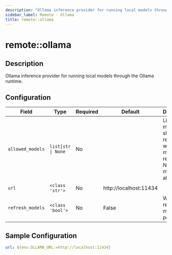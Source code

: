 ```yaml
---
description: "Ollama inference provider for running local models through the Ollama runtime."
sidebar_label: Remote - Ollama
title: remote::ollama
---
```


# remote::ollama

## Description

Ollama inference provider for running local models through the Ollama runtime.

## Configuration

| Field | Type | Required | Default | Description |
|-------|------|----------|---------|-------------|
| `allowed_models` | `list[str \| None` | No |  | List of models that should be registered with the model registry. If None, all models are allowed. |
| `url` | `<class 'str'>` | No | http://localhost:11434 |  |
| `refresh_models` | `<class 'bool'>` | No | False | Whether to refresh models periodically |

## Sample Configuration

```yaml
url: ${env.OLLAMA_URL:=http://localhost:11434}
```
